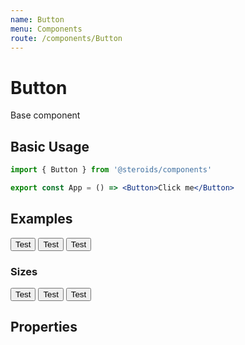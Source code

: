 ```yaml
---
name: Button
menu: Components
route: /components/Button
---
```



# Button

Base component

## Basic Usage

```jsx
import { Button } from '@steroids/components'

export const App = () => <Button>Click me</Button>
```

## Examples

<Playground>
	<Button ml={8} palette="gray">
		Test
	</Button>
	<Button ml={8} kind="outline">
		Test
	</Button>
	<Button ml={8} kind="minimal">
		Test
	</Button>
</Playground>

### Sizes

<Playground>
	<Button ml={8} size="small">
		Test
	</Button>
	<Button ml={8}>Test</Button>
	<Button ml={8} size="large">
		Test
	</Button>
</Playground>

## Properties

<Props of={Button} />
